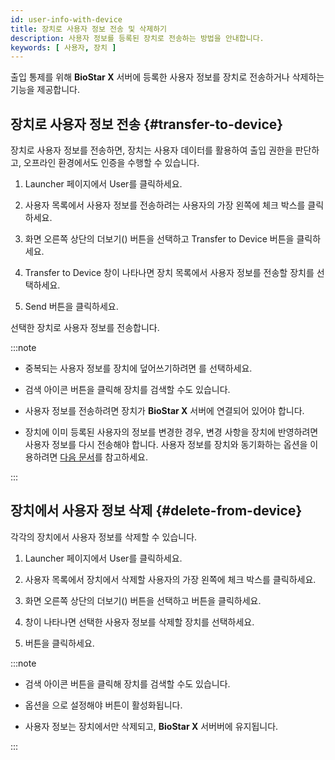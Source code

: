 ```yaml
---
id: user-info-with-device
title: 장치로 사용자 정보 전송 및 삭제하기
description: 사용자 정보를 등록된 장치로 전송하는 방법을 안내합니다.
keywords: [ 사용자, 장치 ]
---
```


출입 통제를 위해 **BioStar X** 서버에 등록한 사용자 정보를 장치로 전송하거나 삭제하는 기능을 제공합니다.

## 장치로 사용자 정보 전송 {#transfer-to-device}

장치로 사용자 정보를 전송하면, 장치는 사용자 데이터를 활용하여 출입 권한을 판단하고, 오프라인 환경에서도 인증을 수행할 수 있습니다.

1. <Cmd>Launcher</Cmd> 페이지에서 <Cmd>User</Cmd>를 클릭하세요.

1. 사용자 목록에서 사용자 정보를 전송하려는 사용자의 가장 왼쪽에 체크 박스를 클릭하세요.

1. 화면 오른쪽 상단의 더보기(<IcMore/>) 버튼을 선택하고 <Cmd>Transfer to Device</Cmd> 버튼을 클릭하세요.

1. <Cmd>Transfer to Device</Cmd> 창이 나타나면 장치 목록에서 사용자 정보를 전송할 장치를 선택하세요.

1. <Cmd>Send</Cmd> 버튼을 클릭하세요.

선택한 장치로 사용자 정보를 전송합니다.

:::note

* 중복되는 사용자 정보를 장치에 덮어쓰기하려면 <Cmd sid='user.overwriteWhenTransfer' />를 선택하세요.

* 검색 아이콘 버튼을 클릭해 장치를 검색할 수도 있습니다.

* 사용자 정보를 전송하려면 장치가 **BioStar X** 서버에 연결되어 있어야 합니다.

* 장치에 이미 등록된 사용자의 정보를 변경한 경우, 변경 사항을 장치에 반영하려면 사용자 정보를 다시 전송해야 합니다. 사용자 정보를 장치와 동기화하는 <Cmd sid='setting.server.automaticUserSync' /> 옵션을 이용하려면 [다음 문서](#)를 참고하세요.

:::

## 장치에서 사용자 정보 삭제 {#delete-from-device}

각각의 장치에서 사용자 정보를 삭제할 수 있습니다.

1. <Cmd>Launcher</Cmd> 페이지에서 <Cmd>User</Cmd>를 클릭하세요.

1. 사용자 목록에서 장치에서 삭제할 사용자의 가장 왼쪽에 체크 박스를 클릭하세요.

1. 화면 오른쪽 상단의 더보기(<IcMore/>) 버튼을 선택하고 <Cmd sid='user.header.removeFromDevice' /> 버튼을 클릭하세요.

1. <Cmd sid='user.header.removeFromDevice' /> 창이 나타나면 선택한 사용자 정보를 삭제할 장치를 선택하세요.

1. <Cmd sid='button.delete' /> 버튼을 클릭하세요.

:::note

* 검색 아이콘 버튼을 클릭해 장치를 검색할 수도 있습니다.

* <Cmd sid='setting.server.automaticUserSync' /> 옵션을 <Cmd sid='device.Input.unsupervised' />으로 설정해야 <Cmd sid='user.header.removeFromDevice' /> 버튼이 활성화됩니다.

* 사용자 정보는 장치에서만 삭제되고, **BioStar X** 서버버에 유지됩니다.

:::